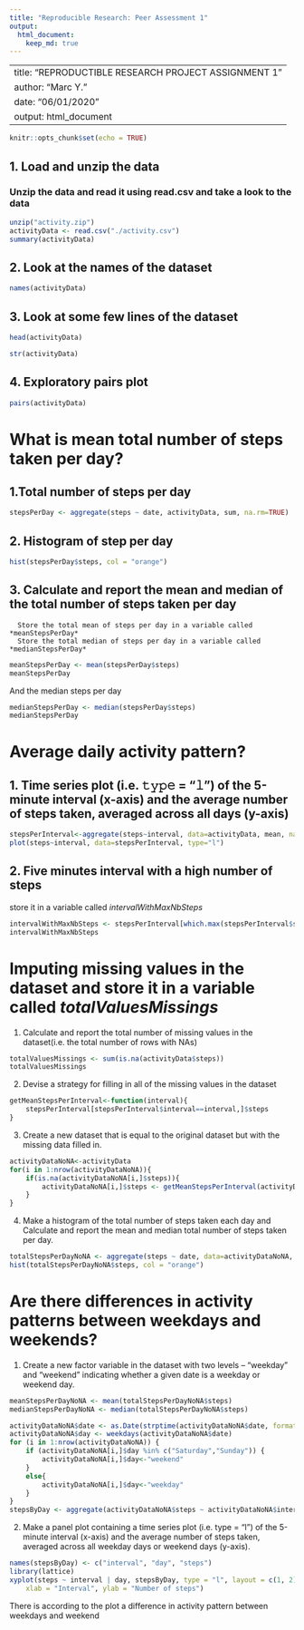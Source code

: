 ```yaml
---
title: "Reproducible Research: Peer Assessment 1"
output: 
  html_document:
    keep_md: true
---
```


---
title: "REPRODUCTIBLE RESEARCH PROJECT ASSIGNMENT 1"
author: "Marc Y."
date: "06/01/2020"
output: html_document
---

```r
knitr::opts_chunk$set(echo = TRUE)
```


## 1. Load and unzip the data

### Unzip the data and read it using read.csv and take a look to the data


```r
unzip("activity.zip")
activityData <- read.csv("./activity.csv")
summary(activityData)
```

## 2. Look at the names of the dataset
```r
names(activityData)
```

## 3. Look at some few lines of the dataset
```r
head(activityData)
```

```r
str(activityData)
```


## 4. Exploratory pairs plot
```r
pairs(activityData)
```

# What is mean total number of steps taken per day?

## 1.Total number of steps per day

```r
stepsPerDay <- aggregate(steps ~ date, activityData, sum, na.rm=TRUE)
```


## 2. Histogram of step per day
```r
hist(stepsPerDay$steps, col = "orange")
```

## 3. Calculate and report the mean and median of the total number of steps taken per day

      Store the total mean of steps per day in a variable called *meanStepsPerDay*
      Store the total median of steps per day in a variable called *medianStepsPerDay*

```r
meanStepsPerDay <- mean(stepsPerDay$steps)
meanStepsPerDay
```
And the median steps per day 

```r
medianStepsPerDay <- median(stepsPerDay$steps)
medianStepsPerDay
```

# Average daily activity pattern?

## 1. Time series plot (i.e. 𝚝𝚢𝚙𝚎 = “𝚕”) of the 5-minute interval (x-axis) and the average number of steps taken, averaged across all days (y-axis)

```r
stepsPerInterval<-aggregate(steps~interval, data=activityData, mean, na.rm=TRUE)
plot(steps~interval, data=stepsPerInterval, type="l")
```

## 2. Five minutes interval with a high number of steps

store it in a variable called *intervalWithMaxNbSteps*

```r
intervalWithMaxNbSteps <- stepsPerInterval[which.max(stepsPerInterval$steps),]$interval
intervalWithMaxNbSteps
```

# Imputing missing values in the dataset and store it in a variable called *totalValuesMissings*

1. Calculate and report the total number of missing values in the dataset(i.e. the total number of rows with NAs)
```r
totalValuesMissings <- sum(is.na(activityData$steps))
totalValuesMissings
```

2. Devise a strategy for filling in all of the missing values in the dataset
```r
getMeanStepsPerInterval<-function(interval){
    stepsPerInterval[stepsPerInterval$interval==interval,]$steps
}
```

3. Create a new dataset that is equal to the original dataset but with the missing data filled in.
```r
activityDataNoNA<-activityData
for(i in 1:nrow(activityDataNoNA)){
    if(is.na(activityDataNoNA[i,]$steps)){
        activityDataNoNA[i,]$steps <- getMeanStepsPerInterval(activityDataNoNA[i,]$interval)
    }
}
```

4. Make a histogram of the total number of steps taken each day and Calculate and report the mean and median total number of steps taken per day.
```r
totalStepsPerDayNoNA <- aggregate(steps ~ date, data=activityDataNoNA, sum)
hist(totalStepsPerDayNoNA$steps, col = "orange")
```

# Are there differences in activity patterns between weekdays and weekends?

1. Create a new factor variable in the dataset with two levels – “weekday” and “weekend” indicating whether a given date is a weekday or weekend day.
```r
meanStepsPerDayNoNA <- mean(totalStepsPerDayNoNA$steps)
medianStepsPerDayNoNA <- median(totalStepsPerDayNoNA$steps)
```


```r
activityDataNoNA$date <- as.Date(strptime(activityDataNoNA$date, format="%Y-%m-%d"))
activityDataNoNA$day <- weekdays(activityDataNoNA$date)
for (i in 1:nrow(activityDataNoNA)) {
    if (activityDataNoNA[i,]$day %in% c("Saturday","Sunday")) {
        activityDataNoNA[i,]$day<-"weekend"
    }
    else{
        activityDataNoNA[i,]$day<-"weekday"
    }
}
stepsByDay <- aggregate(activityDataNoNA$steps ~ activityDataNoNA$interval + activityDataNoNA$day, activityDataNoNA, mean)
```

2. Make a panel plot containing a time series plot (i.e. type = "l") of the 5-minute interval (x-axis) and the average number of steps taken, averaged across all weekday days or weekend days (y-axis).

```r
names(stepsByDay) <- c("interval", "day", "steps")
library(lattice)
xyplot(steps ~ interval | day, stepsByDay, type = "l", layout = c(1, 2), 
    xlab = "Interval", ylab = "Number of steps")
```

There is according to the plot a difference in activity pattern between weekdays and weekend